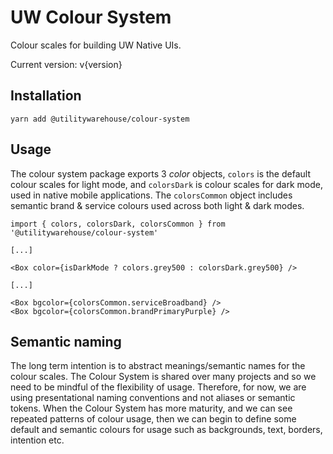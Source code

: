 
<Meta title="Guides / Colour System / Introduction" />

# UW Colour System

Colour scales for building UW Native UIs.

Current version: v{version}

## Installation

```console
yarn add @utilitywarehouse/colour-system
```

## Usage

The colour system package exports 3 _color_ objects, `colors` is the default
colour scales for light mode, and `colorsDark` is colour scales for dark mode,
used in native mobile applications. The `colorsCommon` object includes semantic
brand & service colours used across both light & dark modes.

```tsx
import { colors, colorsDark, colorsCommon } from '@utilitywarehouse/colour-system'

[...]

<Box color={isDarkMode ? colors.grey500 : colorsDark.grey500} />

[...]

<Box bgcolor={colorsCommon.serviceBroadband} />
<Box bgcolor={colorsCommon.brandPrimaryPurple} />
```

## Semantic naming

The long term intention is to abstract meanings/semantic names for the colour
scales. The Colour System is shared over many projects and so we need to be
mindful of the flexibility of usage. Therefore, for now, we are using
presentational naming conventions and not aliases or semantic tokens. When the
Colour System has more maturity, and we can see repeated patterns of colour
usage, then we can begin to define some default and semantic colours for usage
such as backgrounds, text, borders, intention etc.
